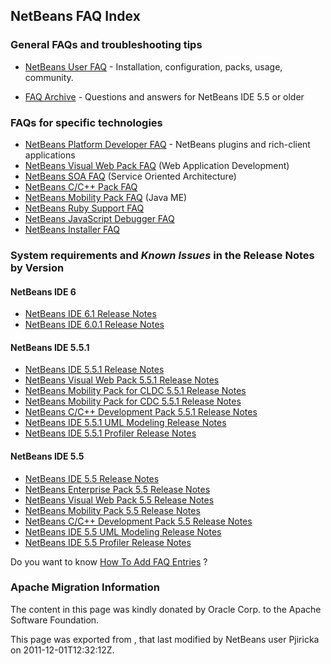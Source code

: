 <!--

    Licensed to the Apache Software Foundation (ASF) under one
    or more contributor license agreements.  See the NOTICE file
    distributed with this work for additional information
    regarding copyright ownership.  The ASF licenses this file
    to you under the Apache License, Version 2.0 (the
    "License"); you may not use this file except in compliance
    with the License.  You may obtain a copy of the License at

      http://www.apache.org/licenses/LICENSE-2.0

    Unless required by applicable law or agreed to in writing,
    software distributed under the License is distributed on an
    "AS IS" BASIS, WITHOUT WARRANTIES OR CONDITIONS OF ANY
    KIND, either express or implied.  See the License for the
    specific language governing permissions and limitations
    under the License.

-->

==NetBeans FAQ Index==

===General FAQs and troubleshooting tips===

* [[NetBeansUserFAQ| NetBeans User FAQ]] - Installation, configuration, packs, usage, community.

* [[FaqArchive|FAQ Archive]] - Questions and answers for NetBeans IDE 5.5 or older

===FAQs for specific technologies===

* [[NetBeansDeveloperFAQ| NetBeans Platform Developer FAQ]] - NetBeans plugins and rich-client applications
* [[NetBeansVWPUserFAQ| NetBeans Visual Web Pack FAQ]] (Web Application Development)
* [[NetBeansSOAUserFAQ| NetBeans SOA FAQ]] (Service Oriented Architecture)
* [[NetBeansUserFAQ#NetBeansCCDevelopmentPack| NetBeans C/C++ Pack FAQ]] 
* [[NetBeansUserFAQ#NetBeansMobilityPack| NetBeans Mobility Pack FAQ]] (Java ME)
* [[RubyFAQ| NetBeans Ruby Support FAQ]] 
* [[JavaScriptDebuggerFAQ| NetBeans JavaScript Debugger FAQ]] 
* [[NBIFAQ| NetBeans Installer FAQ]]

===System requirements and ''Known Issues'' in the Release Notes by Version===

====NetBeans IDE 6 ====

* [http://www.netbeans.org/community/releases/61/relnotes.html NetBeans IDE 6.1 Release Notes]
* [http://www.netbeans.org/community/releases/60/relnotes.html NetBeans IDE 6.0.1 Release Notes]

====NetBeans IDE 5.5.1 ====

* [http://www.netbeans.org/community/releases/55/1/relnotes.html NetBeans IDE 5.5.1 Release Notes]
* [http://www.netbeans.org/community/releases/55/1/vwp-release-notes.html#knownissues NetBeans Visual Web Pack 5.5.1 Release Notes]
* [http://www.netbeans.org/community/releases/55/1/relnotes-mobility.html NetBeans Mobility Pack for CLDC 5.5.1 Release Notes]
* [http://www.netbeans.org/community/releases/55/1/relnotes-mobilitycdc.html NetBeans Mobility Pack for CDC 5.5.1 Release Notes]
* [http://www.netbeans.org/community/releases/55/1/cnd-release-notes.html NetBeans C/C++ Development Pack 5.5.1 Release Notes]
* [http://www.netbeans.org/community/releases/55/1/uml-relnotes.html NetBeans IDE 5.5.1 UML Modeling Release Notes]
* [http://profiler.netbeans.org/download/prev/551_relnotes.html NetBeans IDE 5.5.1 Profiler Release Notes]

====NetBeans IDE 5.5====
* [http://www.netbeans.org/community/releases/55/relnotes.html#known_issues NetBeans IDE 5.5 Release Notes]
* [http://www.netbeans.org/community/releases/55/entpack_relnotes.html#known_issues NetBeans Enterprise Pack 5.5 Release Notes]
* [http://www.netbeans.org/community/releases/55/vwp-release-notes.html#knownissues NetBeans Visual Web Pack 5.5 Release Notes]
* [http://www.netbeans.org/community/releases/55/relnotes-mobility.html NetBeans Mobility Pack 5.5 Release Notes]
* [http://www.netbeans.org/community/releases/55/cnd-release-notes.html NetBeans C/C++ Development Pack 5.5 Release Notes]
* [http://www.netbeans.org/community/releases/55/uml-relnotes.html NetBeans IDE 5.5 UML Modeling Release Notes]
* [http://profiler.netbeans.org/download/prev/55_relnotes.html NetBeans IDE 5.5 Profiler Release Notes]

Do you want to know [[HowToAddFAQEntries | How To Add FAQ Entries]] ?

===Apache Migration Information===

The content in this page was kindly donated by Oracle Corp. to the
Apache Software Foundation.

This page was exported from , 
that last modified by NetBeans user Pjiricka 
on 2011-12-01T12:32:12Z.

